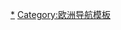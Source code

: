 {{Sidebar
|name =斯堪的纳维亚
|bodystyle = width:18.0em;
|image = [[File:Scandinavia location map definitions.PNG|180px|]]
|pretitle = 系列条目
|titlestyle = font-size:150%;font-weight:normal;
|title = [[斯堪的纳维亚]]
|headingstyle = padding:0.1em 0.1em 0.1em;background:gainsboro;
|contentclass = hlist
|contentstyle = padding:0.2em 0.2em 0.6em;

|heading1 = 地理
|content1 =
*[[斯堪的纳维亚山脉|山脈]]
*[[斯堪的纳维亚半岛|半島]]

|heading2 = 維京時代
|content2 =
*[[維京時代]]
*[[古諾斯語]]
*[[瓦良格人]]
*[[維京人]]
*[[北欧神话]]
*{{le|斯堪的納維亞的基督教化|Christianization of Scandinavia|基督教化}}

|heading3 = 政治實體
|content3 =
*[[卡尔马联盟]]
*[[丹麥-挪威]]
*[[瑞典-挪威联盟|瑞典–挪威]]
*[[瑞典-芬蘭]]

|heading4 = 歷史
|content4 =
*[[格陵兰历史|格陵兰]]
*[[丹麦历史|丹麥]]（[[法罗群岛历史|法罗群岛]]）
*[[芬兰历史|芬蘭]]（[[奥兰#歷史|奥兰群岛]]）
*[[挪威歷史|挪威]]
*[[瑞典历史|瑞典]]
*[[冰岛历史|冰島]]

|heading5 = 其他
|content5 =
*[[北日耳曼语支]]
*[[泛斯堪的納維亞主義]]
*[[北歐理事會]]
*[[斯堪的納維亞貨幣聯盟|货币联盟]]／[[北歐防衛同盟|防卫同盟]]
*[[皇家联赛|联赛]]／[[北欧大使馆|使馆]]／[[北歐航空|航空公司]]

}}<noinclude>

{{Documentation}}

[[Category:斯堪的纳维亚|*]]
[[Category:欧洲导航模板]]
</noinclude>